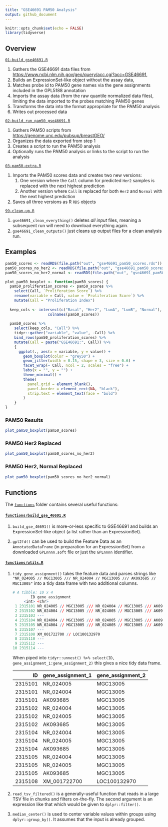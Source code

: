 ```yaml
---
title: "GSE46691 PAM50 Analysis"
output: github_document
---
```


```r
knitr::opts_chunk$set(echo = FALSE)
library(tidyverse)
```

## Overview

[`01-build_gse46691.R`](01-build_gse46691.R)

1. Gathers the GSE46691 data files from <https://www.ncbi.nlm.nih.gov/geo/query/acc.cgi?acc=GSE46691>, 
2. Builds an ExpressionSet-like object without the assay data, 
3. Matches probe id to PAM50 gene names via the gene assignments included in the GPL5188 annotation
4. Imports the assay data (from the raw quantile normalized data files), limiting the data imported to the probes matching PAM50 genes
5. Transforms the data into the format appropriate for the PAM50 analysis
6. Writes out processed data
    
[`02-build_run_pam50_gse46691.R`](02-build_run_pam50_gse46691.R)

1. Gathers PAM50 scripts from <https://genome.unc.edu/pubsup/breastGEO/>
1. Organizes the data exported from step 1
1. Creates a script to run the PAM50 analysis
1. Optionally runs the PAM50 analysis or links to the script to run the analysis

[`03-pam50-extra.R`](03-pam50-extra.R)

1. Imports the PAM50 scores data and creates two new versions:
    1. One version where the `Call` column for predicted `Her2` samples is replaced with the next highest prediction
    1. Another version where `Call` is replaced for both `Her2` and `Normal` with the next highest prediction
1. Saves all three versions as R `RDS` objects

[`99-clean-up.R`](99-clean-up.R)

1. `gse46691_clean_everything()` deletes *all input* files, meaning a subsequent run will need to download everything again.
1. `gse46691_clean_outputs()` just cleans up output files for a clean analysis run.

## Examples

```r
pam50_scores <- readRDS(file.path("out", "gse46691_pam50_scores.rds"))
pam50_scores_no_her2 <- readRDS(file.path("out", "gse46691_pam50_scores_no_her2.rds"))
pam50_scores_no_her2_normal <- readRDS(file.path("out", "gse46691_pam50_scores_no_her2_normal.rds"))
```


```r
plot_pam50_boxplot <- function(pam50_scores) {
  pam50_proliferation_scores <- pam50_scores %>% 
    select(Call, `Proliferation Score`) %>% 
    rename(variable = Call, value = `Proliferation Score`) %>% 
    mutate(Call = "Proliferation Index")
  
  keep_cols <- intersect(c("Basal", "Her2", "LumA", "LumB", "Normal"),
                   colnames(pam50_scores))
  
  pam50_scores %>%
    select(keep_cols, "Call") %>% 
    tidyr::gather("variable", "value", -Call) %>% 
    bind_rows(pam50_proliferation_scores) %>% 
    mutate(Call = paste("GSE46691:", Call)) %>% 
    {
      ggplot(., aes(x = variable, y = value)) +
        geom_boxplot(color = "grey50") + 
        geom_jitter(width = 0.15, shape = 3, size = 0.6) +
        facet_wrap(~ Call, ncol = 2, scales = "free") +
        labs(x = "", y = "") +
        theme_minimal() +
        theme(
          panel.grid = element_blank(),
          panel.border = element_rect(NA, "black"),
          strip.text = element_text(face = "bold")
        )
    }
}
```

### PAM50 Results

```r
plot_pam50_boxplot(pam50_scores)
```

### PAM50 Her2 Replaced

```r
plot_pam50_boxplot(pam50_scores_no_her2)
```

### PAM50 Her2, Normal Replaced

```r
plot_pam50_boxplot(pam50_scores_no_her2_normal)
```


## Functions

The [`functions`](functions/) folder contains several useful functions:

#### [`functions/build_gse_46691.R`](functions/build_gse_46691.R)

1. `build_gse_46691()` is more-or-less specific to GSE46691 and builds an ExpressionSet-like object (a list rather than an ExpressionSet).

1. `gpl2fd()` can be used to build the Feature Data as an `AnnotatedDataFrame` (in preparation for an ExpressionSet) from a downloaded `GPLnnnn.soft` file or just the `GPLnnnn` identifier.

#### [`functions/utils.R`](functions/utils.R)

1. `tidy_gene_assignment()` takes the feature data and parses strings like `"NR_024005 // MGC13005 /// NR_024004 // MGC13005 /// AK093685 // MGC13005"` into a tidy data frame with two additional columns.

    ```r
    # A tibble: 10 x 4
            ID gene_assignment                                                          gene_assignment_1 gene_assignment_2
         <int> <chr>                                                                    <list>            <list>           
     1 2315101 NR_024005 // MGC13005 /// NR_024004 // MGC13005 /// AK093685 // MGC13005 <chr [3]>         <chr [3]>        
     2 2315102 NR_024004 // MGC13005 /// NR_024005 // MGC13005 /// AK093685 // MGC13005 <chr [3]>         <chr [3]>        
     3 2315103 ---                                                                      <chr [0]>         <chr [0]>        
     4 2315104 NR_024004 // MGC13005 /// NR_024005 // MGC13005 /// AK093685 // MGC13005 <chr [3]>         <chr [3]>        
     5 2315105 NR_024004 // MGC13005 /// NR_024005 // MGC13005 /// AK093685 // MGC13005 <chr [3]>         <chr [3]>        
     6 2315107 ---                                                                      <chr [0]>         <chr [0]>        
     7 2315108 XM_001722700 // LOC100132970                                             <chr [1]>         <chr [1]>        
     8 2315110 ---                                                                      <chr [0]>         <chr [0]>        
     9 2315112 ---                                                                      <chr [0]>         <chr [0]>        
    10 2315114 ---                                                                      <chr [0]>         <chr [0]> 
    ```
    
    When piped into `tidyr::unnest() %>% select(ID, gene_assignment_1:gene_assignment_2)` this gives a nice tidy data frame.
    
    |      ID|gene_assignment_1 |gene_assignment_2 |
    |-------:|:-----------------|:-----------------|
    | 2315101|NR_024005         |MGC13005          |
    | 2315101|NR_024004         |MGC13005          |
    | 2315101|AK093685          |MGC13005          |
    | 2315102|NR_024004         |MGC13005          |
    | 2315102|NR_024005         |MGC13005          |
    | 2315102|AK093685          |MGC13005          |
    | 2315104|NR_024004         |MGC13005          |
    | 2315104|NR_024005         |MGC13005          |
    | 2315104|AK093685          |MGC13005          |
    | 2315105|NR_024004         |MGC13005          |
    | 2315105|NR_024005         |MGC13005          |
    | 2315105|AK093685          |MGC13005          |
    | 2315108|XM_001722700      |LOC100132970      |
    
1. `read_tsv_filtered()` is a generally-useful function that reads in a large TSV file in chunks and filters on-the-fly. The second argument is an expression like that which would be given to `dplyr::filter()`.

1. `median_center()` is used to center variable values within groups using `dplyr::group_by()`. It assumes that the input is already grouped.